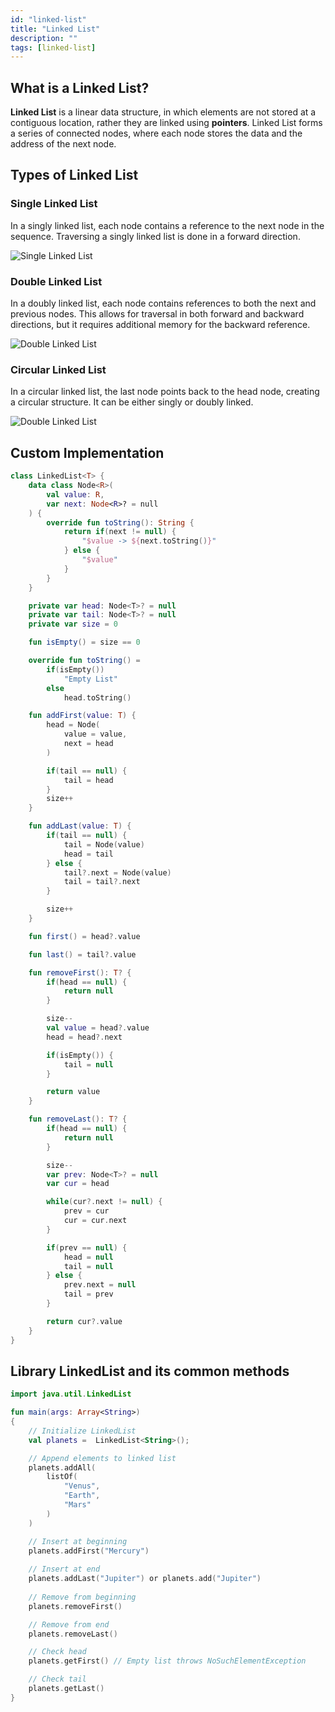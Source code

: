 ```yaml
---
id: "linked-list"
title: "Linked List"
description: ""
tags: [linked-list]
---
```


## What is a Linked List?

**Linked List** is a linear data structure, in which elements are not stored at a contiguous location, rather they are linked using **pointers**. Linked List forms a series of connected nodes, where each node stores the data and the address of the next node.

## Types of Linked List

### Single Linked List

In a singly linked list, each node contains a reference to the next node in the sequence. Traversing a singly linked list is done in a forward direction.

![Single Linked List](/img/data-structures/linked-list/1.png)

### Double Linked List

In a doubly linked list, each node contains references to both the next and previous nodes. This allows for traversal in both forward and backward directions, but it requires additional memory for the backward reference.

![Double Linked List](/img/data-structures/linked-list/2.png)

### Circular Linked List

 In a circular linked list, the last node points back to the head node, creating a circular structure. It can be either singly or doubly linked.

![Double Linked List](/img/data-structures/linked-list/3.png)

## Custom Implementation

<Tabs>
<TabItem value="kotlin" label="Kotlin">
<SolutionAuthor name="@msvhora"/>

```kt
class LinkedList<T> {
    data class Node<R>(
        val value: R,
        var next: Node<R>? = null
    ) {
        override fun toString(): String {
            return if(next != null) {
                "$value -> ${next.toString()}"
            } else {
                "$value"
            }
        }
    }

    private var head: Node<T>? = null
    private var tail: Node<T>? = null
    private var size = 0

    fun isEmpty() = size == 0

    override fun toString() = 
        if(isEmpty())
            "Empty List"
        else 
            head.toString()

    fun addFirst(value: T) {
        head = Node(
            value = value,
            next = head
        )

        if(tail == null) {
            tail = head
        }
        size++
    }

    fun addLast(value: T) {
        if(tail == null) {
            tail = Node(value)
            head = tail
        } else {
            tail?.next = Node(value)
            tail = tail?.next
        }

        size++
    }

    fun first() = head?.value

    fun last() = tail?.value

    fun removeFirst(): T? {
        if(head == null) {
            return null
        }

        size--
        val value = head?.value
        head = head?.next

        if(isEmpty()) {
            tail = null
        }

        return value
    }

    fun removeLast(): T? {
        if(head == null) {
            return null
        }

        size--
        var prev: Node<T>? = null
        var cur = head

        while(cur?.next != null) {
            prev = cur
            cur = cur.next
        }

        if(prev == null) {
            head = null
            tail = null
        } else {
            prev.next = null
            tail = prev
        }

        return cur?.value
    }
}

```

</TabItem>
</Tabs>

## Library LinkedList and its common methods

<Tabs>
<TabItem value="kotlin" label="Kotlin">
<SolutionAuthor name="@msvhora"/>

```kt
import java.util.LinkedList

fun main(args: Array<String>)
{
    // Initialize LinkedList
    val planets =  LinkedList<String>();

    // Append elements to linked list
    planets.addAll(
        listOf(
            "Venus", 
            "Earth", 
            "Mars"
        )
    )

    // Insert at beginning
    planets.addFirst("Mercury")
    
    // Insert at end
    planets.addLast("Jupiter") or planets.add("Jupiter")
    
    // Remove from beginning
    planets.removeFirst()

    // Remove from end
    planets.removeLast()

    // Check head
    planets.getFirst() // Empty list throws NoSuchElementException

    // Check tail
    planets.getLast()
}

```

</TabItem>
</Tabs>
